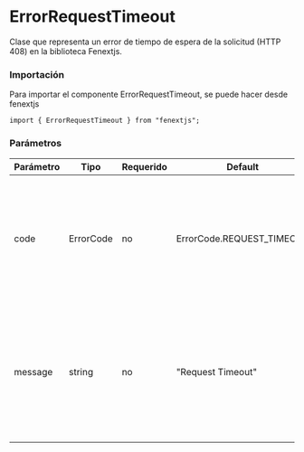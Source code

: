 # ErrorRequestTimeout

Clase que representa un error de tiempo de espera de la solicitud (HTTP 408) en la biblioteca Fenextjs.

### Importación

Para importar el componente ErrorRequestTimeout, se puede hacer desde fenextjs

```tsx copy
import { ErrorRequestTimeout } from "fenextjs";
```

### Parámetros

| Parámetro | Tipo | Requerido | Default | Descripcion |
| --------- | ---- | --------- | ------- | ----------- |
| code | ErrorCode | no | ErrorCode.REQUEST_TIMEOUT | Código de error específico que indica que el servidor no recibió una solicitud completa en el tiempo esperado. |
| message | string | no | "Request Timeout" | Mensaje de error que describe la naturaleza del problema cuando se excede el tiempo de espera para una solicitud. |
